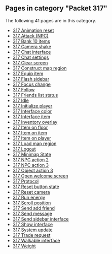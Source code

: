 <!-- DO NOT EDIT BELOW THIS LINE, OR CHANGE THIS COMMENT, CODE AUTOMATICALLY GENERATED BY category.sh -->
== '''Pages in category "Packet 317"''' ==
The following 41 pages are in this category.
* [[317 Animation reset]]
* [[317 Attack (NPC)]]
* [[317 Bank 10 items]]
* [[317 Camera shake]]
* [[317 Chat interface]]
* [[317 Chat settings]]
* [[317 Clear screen]]
* [[317 Construct map region]]
* [[317 Equip item]]
* [[317 Flash sidebar]]
* [[317 Focus change]]
* [[317 Follow]]
* [[317 Friends list status]]
* [[317 Idle]]
* [[317 Initialize player]]
* [[317 Interface color]]
* [[317 Interface item]]
* [[317 Inventory overlay]]
* [[317 Item on floor]]
* [[317 Item on item]]
* [[317 Item on player]]
* [[317 Load map region]]
* [[317 Logout]]
* [[317 Minimap State]]
* [[317 NPC action 2]]
* [[317 NPC action 3]]
* [[317 Object action 3]]
* [[317 Open welcome screen]]
* [[317 Protocol]]
* [[317 Reset button state]]
* [[317 Reset camera]]
* [[317 Run energy]]
* [[317 Scroll position]]
* [[317 Send add friend]]
* [[317 Send message]]
* [[317 Send sidebar interface]]
* [[317 Show interface]]
* [[317 System update]]
* [[317 Trade request]]
* [[317 Walkable interface]]
* [[317 Weight]]
